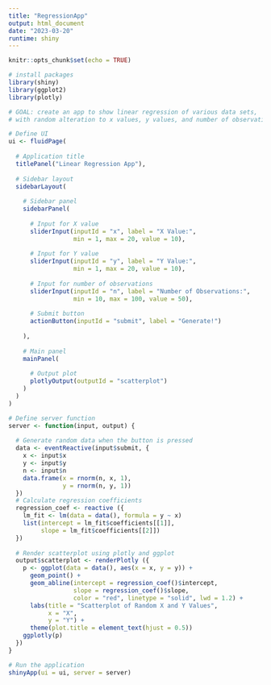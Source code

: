```yaml
---
title: "RegressionApp"
output: html_document
date: "2023-03-20"
runtime: shiny
---
```


```r
knitr::opts_chunk$set(echo = TRUE)

# install packages
library(shiny)
library(ggplot2)
library(plotly)
```

```r
# GOAL: create an app to show linear regression of various data sets, 
# with random alteration to x values, y values, and number of observations.

# Define UI
ui <- fluidPage(
  
  # Application title
  titlePanel("Linear Regression App"),
  
  # Sidebar layout
  sidebarLayout(
    
    # Sidebar panel
    sidebarPanel(
      
      # Input for X value
      sliderInput(inputId = "x", label = "X Value:",
                  min = 1, max = 20, value = 10),
      
      # Input for Y value
      sliderInput(inputId = "y", label = "Y Value:",
                  min = 1, max = 20, value = 10),
      
      # Input for number of observations
      sliderInput(inputId = "n", label = "Number of Observations:",
                  min = 10, max = 100, value = 50),
      
      # Submit button
      actionButton(inputId = "submit", label = "Generate!")
      
    ),
    
    # Main panel
    mainPanel(
      
      # Output plot
      plotlyOutput(outputId = "scatterplot")
    )
  )
)

# Define server function
server <- function(input, output) {
  
  # Generate random data when the button is pressed
  data <- eventReactive(input$submit, {
    x <- input$x
    y <- input$y
    n <- input$n
    data.frame(x = rnorm(n, x, 1),
               y = rnorm(n, y, 1))
  })
  # Calculate regression coefficients
  regression_coef <- reactive ({
    lm_fit <- lm(data = data(), formula = y ~ x)
    list(intercept = lm_fit$coefficients[[1]],
         slope = lm_fit$coefficients[[2]])
  })
  
  # Render scatterplot using plotly and ggplot
  output$scatterplot <- renderPlotly ({
    p <- ggplot(data = data(), aes(x = x, y = y)) +
      geom_point() +
      geom_abline(intercept = regression_coef()$intercept,
                  slope = regression_coef()$slope,
                  color = "red", linetype = "solid", lwd = 1.2) +
      labs(title = "Scatterplot of Random X and Y Values",
           x = "X",
           y = "Y") +
      theme(plot.title = element_text(hjust = 0.5))
    ggplotly(p)
  })
}

```


```r
# Run the application
shinyApp(ui = ui, server = server)
```

